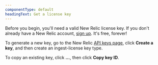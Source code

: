 ```yaml
---
componentType: default
headingText: Get a license key
---
```


Before you begin, you'll need a valid New Relic license key. If you don't already have a New Relic account, [sign up](https://newrelic.com/signup?via=login). It's free, forever!

To generate a new key, go to the New Relic [API keys page](https://one.newrelic.com/api-keys), click **Create a key**, and then create an ingest-license key type. 

To copy an existing key, click **...**, then click **Copy key ID**.